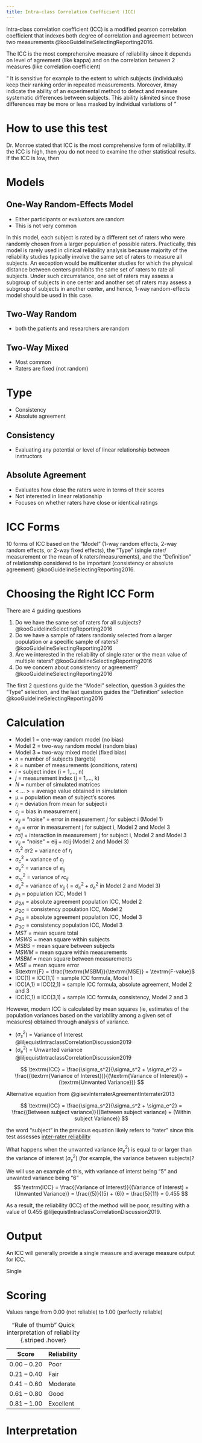 ```yaml
---
title: Intra-class Correlation Coefficient (ICC)
---
```


Intra‐class correlation coefficient (ICC) is a modified pearson correlation coefficient that indexes both degree of correlation and agreement between two measurements @kooGuidelineSelectingReporting2016.

The ICC is the most comprehensive measure of reliability since it depends on level of agreement (like kappa) and on the correlation between 2 measures (like correlation coefficient)

<q>
It is sensitive for example to the extent to which subjects (individuals) keep their ranking order in repeated measurements.
Moreover, itmay indicate the ability of an experimental method to detect and measure systematic differences between subjects. This ability islimited since those differences may be more or less masked by individual variations of
</q>

# How to use this test

Dr. Monroe stated that ICC is the most comprehensive form of reliability.
If the ICC is high, then you do not need to examine the other statistical results.
If the ICC is low, then 


# Models

## One-Way Random-Effects Model

- Either participants or evaluators are random
- This is not very common

In this model, each subject is rated by a different set of raters who were randomly chosen from a larger population of possible raters.
Practically, this model is rarely used in clinical reliability analysis because majority of the reliability studies typically involve the same set of raters to measure all subjects.
An exception would be multicenter studies for which the physical distance between centers prohibits the same set of raters to rate all subjects. Under such circumstance, one set of raters may assess a subgroup of subjects in one center and another set of raters may assess a subgroup of subjects in another center, and hence, 1-way random-effects model should be used in this case.


## Two-Way Random

- both the patients and researchers are random


## Two-Way Mixed

- Most common
- Raters are fixed (not random)

# Type

- Consistency
- Absolute agreement

## Consistency

- Evaluating any potential or level of linear relationship between instructors

## Absolute Agreement

- Evaluates how close the raters were in terms of their scores
- Not interested in linear relationship
- Focuses on whether raters have close or identical ratings



# ICC Forms

10 forms of ICC based on the “Model” (1-way random effects, 2-way random effects, or 2-way fixed effects), the “Type” (single rater/ measurement or the mean of k raters/measurements), and the “Definition” of relationship considered to be important (consistency or absolute agreement) @kooGuidelineSelectingReporting2016.






# Choosing the Right ICC Form

:::{.callout title="How to choose the right form" collapse="true"}
There are 4 guiding questions

1. Do we have the same set of raters for all subjects? @kooGuidelineSelectingReporting2016
1. Do we have a sample of raters randomly selected from a larger population or a specific sample of raters? @kooGuidelineSelectingReporting2016
1. Are we interested in the reliability of single rater or the mean value of multiple raters? @kooGuidelineSelectingReporting2016
1. Do we concern about consistency or agreement? @kooGuidelineSelectingReporting2016

The first 2 questions guide the “Model” selection, question 3 guides the “Type” selection, and the last question guides the “Definition” selection @kooGuidelineSelectingReporting2016
:::



# Calculation

:::{.callout title="Symbols and Abbreviations" collapse="true"}
- Model 1 = one-way random model (no bias)
- Model 2 = two-way random model (random bias)
- Model 3 = two-way mixed model (fixed bias)
- *n* = number of subjects (targets)
- *k* = number of measurements (conditions, raters)
- *i* = subject index (i = 1,…, n)
- *j* = measurement index (j = 1,…, k)
- *N* = number of simulated matrices
- < … > = average value obtained in simulation
- &mu; = population mean of subject's scores
- $r_i$ = deviation from mean for subject i
- $c_j$ = bias in measurement j
- $v_{ij}$ = "noise" = error in measurement *j* for subject i (Model 1)
- $e_{ij}$ = error in measurement j for subject i, Model 2 and Model 3
- $rcij$ = interaction in measurement j for subject i, Model 2 and Model 3
- $v_{ij}$ = "noise" = eij + rcij (Model 2 and Model 3)
- $\sigma_r^2$ σr2 = variance of $r_i$
- $\sigma_c^2$ = variance of $c_j$
- $\sigma_e^2$ = variance of $e_{ij}$
- $\sigma_{rc}^2$ = variance of $rc_{ij}$
- $\sigma_v^2$ = variance of $v_{ij}$ ($= \sigma_c^2 + \sigma_e^2$ in Model 2 and Model 3)
- $\rho_1$ = population ICC, Model 1
- $\rho_{2A}$ = absolute agreement population ICC, Model 2
- $\rho_{2C}$ = consistency population ICC, Model 2
- $\rho_{3A}$ = absolute agreement population ICC, Model 3
- $\rho_{3C}$ = consistency population ICC, Model 3
- *MST* = mean square total
- *MSWS* = mean square within subjects
- *MSBS* = mean square between subjects
- *MSWM* = mean square within measurements
- *MSBM* = mean square between measurements
- *MSE* = mean square error
- $\textrm{F} = \frac{\textrm{MSBM}}{\textrm{MSE}} = \textrm{F-value}$
- ICC(1) ≡ ICC(1,1) = sample ICC formula, Model 1
- ICC(A,1) ≡ ICC(2,1) = sample ICC formula, absolute agreement, Model 2 and 3
- ICC(C,1) ≡ ICC(3,1) = sample ICC formula, consistency, Model 2 and 3
:::


However, modern ICC is calculated by mean squares (ie, estimates of the population variances based on the variability among a given set of measures) obtained through analysis of variance.

- ($\sigma_s^2$) = Variance of Interest @liljequistIntraclassCorrelationDiscussion2019
- ($\sigma_e^2$) = Unwanted variance @liljequistIntraclassCorrelationDiscussion2019

$$
\textrm{ICC} = \frac{\sigma_s^2}{\sigma_s^2 + \sigma_e^2} = \frac{(\textrm{Variance of Interest})}{(\textrm{Variance of Interest}) + (\textrm{Unwanted Variance})}
$$

Alternative equation from @gisevInterraterAgreementInterrater2013

$$
\textrm{ICC} = \frac{\sigma_s^2}{\sigma_s^2 + \sigma_e^2} = \frac{(Between subject variance)}{(Between subject variance) + (Within subject Variance)}
$$

:::{.callout-note}
the word "subject" in the previous equation likely refers to "rater" since this test assesses [inter-rater reliability]({{< var ref-inter-rater.reliability >}})
:::


What happens when the unwanted variance ($\sigma_e^2$) is equal to or larger than the variance of interest ($\sigma_s^2$) (for example, the variance between subjects)?

We will use an example of this, with variance of interst being "5" and unwanted variance being "6"
$$
\textrm{ICC} = \frac{(Variance of Interest)}{(Variance of Interest) + (Unwanted Variance)} = \frac{(5)}{(5) + (6)} = \frac{5}{11} = 0.455
$$




As a result, the reliability (ICC) of the method will be poor, resulting with a value of 0.455 @liljequistIntraclassCorrelationDiscussion2019.

# Output

An ICC will generally provide a single measure and average measure output for ICC.


Single 

# Scoring

Values range from 0.00 (not reliable) to 1.00 (perfectly reliable) 

| Score | Reliability |
|-|-|
| 0.00 – 0.20 | Poor |
| 0.21 – 0.40 | Fair |
| 0.41 – 0.60 | Moderate |
| 0.61 – 0.80 | Good |
| 0.81 – 1.00 | Excellent |

: "Rule of thumb" Quick interpretation of reliability {.striped .hover}

# Interpretation